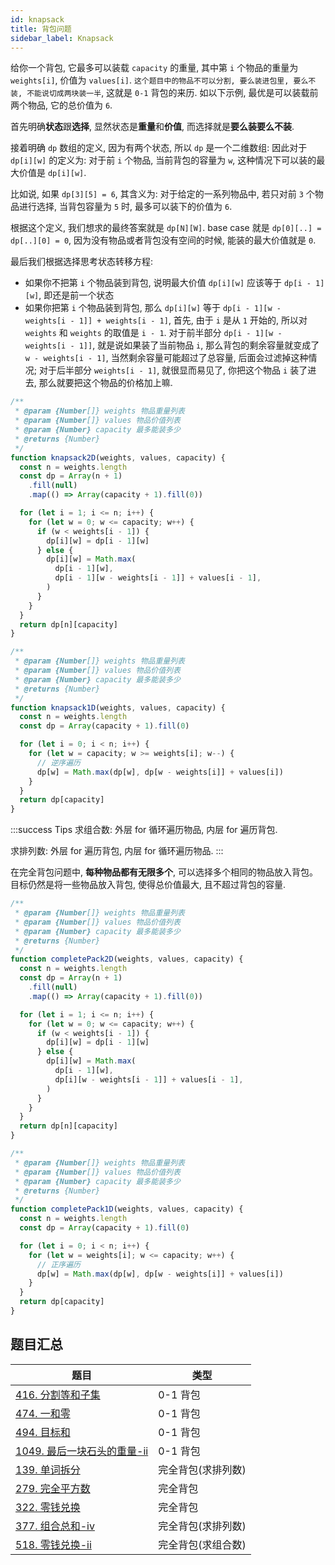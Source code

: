 ```yaml
---
id: knapsack
title: 背包问题
sidebar_label: Knapsack
---
```



<Tabs>
  <TabItem value="0-1 背包" label="0-1 背包" default>

给你一个背包, 它最多可以装载 `capacity` 的重量, 其中第 `i` 个物品的重量为 `weights[i]`, 价值为 `values[i]`. `这个题目中的物品不可以分割, 要么装进包里, 要么不装, 不能说切成两块装一半`, 这就是 `0-1` 背包的来历. 如以下示例, 最优是可以装载前两个物品, 它的总价值为 `6`.

首先明确**状态**跟**选择**, 显然状态是**重量**和**价值**, 而选择就是**要么装要么不装**.

接着明确 `dp` 数组的定义, 因为有两个状态, 所以 `dp` 是一个二维数组: 因此对于 `dp[i][w]` 的定义为: 对于前 `i` 个物品, 当前背包的容量为 `w`, 这种情况下可以装的最大价值是 `dp[i][w]`.

比如说, 如果 `dp[3][5] = 6`, 其含义为: 对于给定的一系列物品中, 若只对前 `3` 个物品进行选择, 当背包容量为 `5` 时, 最多可以装下的价值为 `6`.

根据这个定义, 我们想求的最终答案就是 `dp[N][W]`. base case 就是 `dp[0][..] = dp[..][0] = 0`, 因为没有物品或者背包没有空间的时候, 能装的最大价值就是 `0`.

最后我们根据选择思考状态转移方程:

- 如果你不把第 `i` 个物品装到背包, 说明最大价值 `dp[i][w]` 应该等于 `dp[i - 1][w]`, 即还是前一个状态
- 如果你把第 `i` 个物品装到背包, 那么 `dp[i][w]` 等于 `dp[i - 1][w - weights[i - 1]] + weights[i - 1]`, 首先, 由于 `i` 是从 `1` 开始的, 所以对 `weights` 和 `weights` 的取值是 `i - 1`. 对于前半部分 `dp[i - 1][w - weights[i - 1]]`, 就是说如果装了当前物品 `i`, 那么背包的剩余容量就变成了 `w - weights[i - 1]`, 当然剩余容量可能超过了总容量, 后面会过滤掉这种情况; 对于后半部分 `weights[i - 1]`, 就很显而易见了, 你把这个物品 `i` 装了进去, 那么就要把这个物品的价格加上嘛.

<Tabs>
  <TabItem value="二维数组" label="二维数组" default>

```ts
/**
 * @param {Number[]} weights 物品重量列表
 * @param {Number[]} values 物品价值列表
 * @param {Number} capacity 最多能装多少
 * @returns {Number}
 */
function knapsack2D(weights, values, capacity) {
  const n = weights.length
  const dp = Array(n + 1)
    .fill(null)
    .map(() => Array(capacity + 1).fill(0))

  for (let i = 1; i <= n; i++) {
    for (let w = 0; w <= capacity; w++) {
      if (w < weights[i - 1]) {
        dp[i][w] = dp[i - 1][w]
      } else {
        dp[i][w] = Math.max(
          dp[i - 1][w],
          dp[i - 1][w - weights[i - 1]] + values[i - 1],
        )
      }
    }
  }
  return dp[n][capacity]
}
```

</TabItem>
 <TabItem value="一维数组" label="一维数组">

```ts
/**
 * @param {Number[]} weights 物品重量列表
 * @param {Number[]} values 物品价值列表
 * @param {Number} capacity 最多能装多少
 * @returns {Number}
 */
function knapsack1D(weights, values, capacity) {
  const n = weights.length
  const dp = Array(capacity + 1).fill(0)

  for (let i = 0; i < n; i++) {
    for (let w = capacity; w >= weights[i]; w--) {
      // 逆序遍历
      dp[w] = Math.max(dp[w], dp[w - weights[i]] + values[i])
    }
  }
  return dp[capacity]
}
```

</TabItem>
</Tabs>

</TabItem>
<TabItem value="完全背包" label="完全背包">

:::success Tips
求组合数: 外层 for 循环遍历物品, 内层 for 遍历背包.

求排列数: 外层 for 遍历背包, 内层 for 循环遍历物品.
:::

在完全背包问题中, **每种物品都有无限多个**, 可以选择多个相同的物品放入背包。目标仍然是将一些物品放入背包, 使得总价值最大, 且不超过背包的容量.

<Tabs>
<TabItem value="二维数组" label="二维数组" default>

```ts
/**
 * @param {Number[]} weights 物品重量列表
 * @param {Number[]} values 物品价值列表
 * @param {Number} capacity 最多能装多少
 * @returns {Number}
 */
function completePack2D(weights, values, capacity) {
  const n = weights.length
  const dp = Array(n + 1)
    .fill(null)
    .map(() => Array(capacity + 1).fill(0))

  for (let i = 1; i <= n; i++) {
    for (let w = 0; w <= capacity; w++) {
      if (w < weights[i - 1]) {
        dp[i][w] = dp[i - 1][w]
      } else {
        dp[i][w] = Math.max(
          dp[i - 1][w],
          dp[i][w - weights[i - 1]] + values[i - 1],
        )
      }
    }
  }
  return dp[n][capacity]
}
```

</TabItem>
<TabItem value="一维数组" label="一维数组">

```ts
/**
 * @param {Number[]} weights 物品重量列表
 * @param {Number[]} values 物品价值列表
 * @param {Number} capacity 最多能装多少
 * @returns {Number}
 */
function completePack1D(weights, values, capacity) {
  const n = weights.length
  const dp = Array(capacity + 1).fill(0)

  for (let i = 0; i < n; i++) {
    for (let w = weights[i]; w <= capacity; w++) {
      // 正序遍历
      dp[w] = Math.max(dp[w], dp[w - weights[i]] + values[i])
    }
  }
  return dp[capacity]
}
```

</TabItem>
</Tabs>

</TabItem>
</Tabs>

## 题目汇总

| 题目                                                                       | 类型               |
| -------------------------------------------------------------------------- | ------------------ |
| [416. 分割等和子集](/leetcode/medium/416-can-partition)                    | 0-1 背包           |
| [474. 一和零](/leetcode/medium/474-find-max-form)                          | 0-1 背包           |
| [494. 目标和](/leetcode/medium/494-find-target-sum-ways)                   | 0-1 背包           |
| [1049. 最后一块石头的重量-ii](/leetcode/medium/1049-last-stone-weights-ii) | 0-1 背包           |
| [139. 单词拆分](/leetcode/medium/139-word-break)                           | 完全背包(求排列数) |
| [279. 完全平方数](/leetcode/medium/279-num-squares)                        | 完全背包           |
| [322. 零钱兑换](/leetcode/medium/322-coin-change)                          | 完全背包           |
| [377. 组合总和-iv](/leetcode/medium/377-combination-sum4)                  | 完全背包(求排列数) |
| [518. 零钱兑换-ii](/leetcode/medium/518-change)                            | 完全背包(求组合数) |
